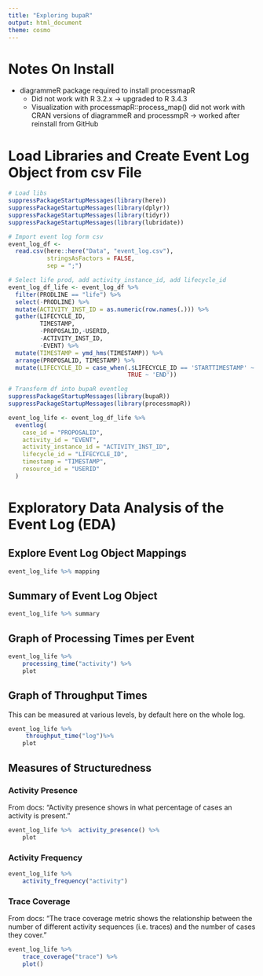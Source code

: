 ```yaml
---
title: "Exploring bupaR"
output: html_document
theme: cosmo
---
```


# Notes On Install
  * diagrammeR package required to install processmapR
      + Did not work with R 3.2.x -> upgraded to R 3.4.3
      + Visualization with processmapR::process_map() did not work with CRAN versions of diagrammeR and processmpR -> worked after reinstall from GitHub

# Load Libraries and Create Event Log Object from csv File

```r
# Load libs
suppressPackageStartupMessages(library(here))
suppressPackageStartupMessages(library(dplyr))
suppressPackageStartupMessages(library(tidyr))
suppressPackageStartupMessages(library(lubridate))

# Import event log form csv
event_log_df <-
  read.csv(here::here("Data", "event_log.csv"),
           stringsAsFactors = FALSE,
           sep = ";")

# Select life prod, add activity_instance_id, add lifecycle_id
event_log_df_life <- event_log_df %>%
  filter(PRODLINE == "life") %>%
  select(-PRODLINE) %>%
  mutate(ACTIVITY_INST_ID = as.numeric(row.names(.))) %>%
  gather(LIFECYCLE_ID,
         TIMESTAMP,
         -PROPOSALID,-USERID,
         -ACTIVITY_INST_ID,
         -EVENT) %>%
  mutate(TIMESTAMP = ymd_hms(TIMESTAMP)) %>%
  arrange(PROPOSALID, TIMESTAMP) %>%
  mutate(LIFECYCLE_ID = case_when(.$LIFECYCLE_ID == 'STARTTIMESTAMP' ~ 'START',
                                  TRUE ~ 'END'))

# Transform df into bupaR eventlog
suppressPackageStartupMessages(library(bupaR))
suppressPackageStartupMessages(library(processmapR))

event_log_life <- event_log_df_life %>%
  eventlog(
    case_id = "PROPOSALID",
    activity_id = "EVENT",
    activity_instance_id = "ACTIVITY_INST_ID",
    lifecycle_id = "LIFECYCLE_ID",
    timestamp = "TIMESTAMP",
    resource_id = "USERID"
  )
```

# Exploratory Data Analysis of the Event Log (EDA)

## Explore Event Log Object Mappings
```r
event_log_life %>% mapping
```

## Summary of Event Log Object
```r
event_log_life %>% summary
```


## Graph of Processing Times per Event

```r
event_log_life %>% 
    processing_time("activity") %>%
    plot
```


## Graph of Throughput Times

This can be measured at various levels, by default here on the whole log.

```r
event_log_life %>% 
     throughput_time("log")%>%
    plot
```

## Measures of Structuredness

### Activity Presence
From docs: "Activity presence shows in what percentage of cases an activity is present."

```r
event_log_life %>%  activity_presence() %>%
    plot
```

### Activity Frequency

```r
event_log_life %>%
    activity_frequency("activity")
```

### Trace Coverage
From docs: "The trace coverage metric shows the relationship between the number of different activity sequences (i.e. traces) and the number of cases they cover."

```r
event_log_life %>%
    trace_coverage("trace") %>%
    plot()
```